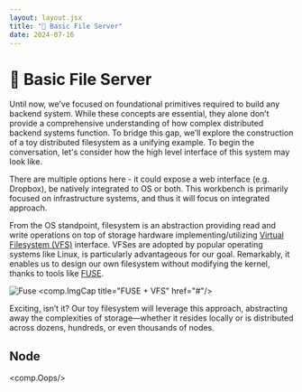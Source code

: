 ```yaml
---
layout: layout.jsx
title: "🚧 Basic File Server"
date: 2024-07-16
---
```


# 🚧 Basic File Server

Until now, we’ve focused on foundational primitives required to build any backend system. While these concepts are essential, they alone don’t provide a comprehensive understanding of how complex distributed backend systems function. 
To bridge this gap, we’ll explore the construction of a toy distributed filesystem as a unifying example. 
To begin the conversation, let's consider how the high level interface of this system may look like.

There are multiple options here - it could expose a web interface (e.g. Dropbox), be natively integrated to OS or both. This workbench is primarily focused on infrastructure systems, and thus it will focus on integrated approach.


From the OS standpoint, filesystem is an abstraction providing read and write operations on top of storage hardware implementing/utilizing [Virtual Filesystem (VFS)](https://en.wikipedia.org/wiki/Virtual_file_system) interface. VFSes are adopted by popular operating systems like Linux, is particularly advantageous for our goal. Remarkably, it enables us to design our own filesystem without modifying the kernel, thanks to tools like [FUSE](https://en.wikipedia.org/wiki/Filesystem_in_Userspace).

![Fuse](/static/img/fuse.png)
<comp.ImgCap
    title="FUSE + VFS"
    href="#"/>

Exciting, isn’t it? Our toy filesystem will leverage this approach, abstracting away the complexities of storage—whether it resides locally or is distributed across dozens, hundreds, or even thousands of nodes.


## Node


<comp.Oops/>
